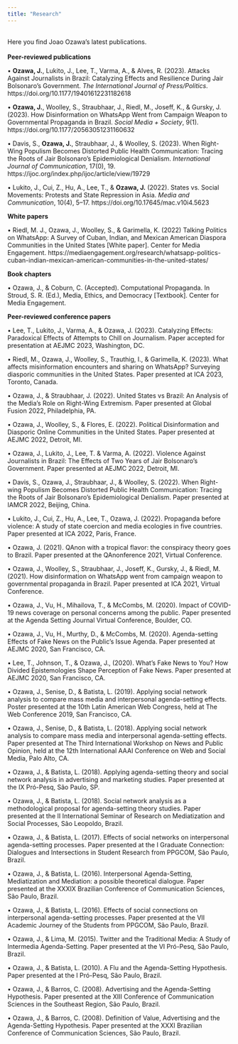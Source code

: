 ```yaml
---
title: "Research"
---
```

<br>
Here you find Joao Ozawa's latest publications.
<br>
<br>
<b>Peer-reviewed publications</b>

• <b>Ozawa, J.</b>, Lukito, J., Lee, T., Varma, A., & Alves, R. (2023). Attacks Against Journalists in Brazil: Catalyzing Effects and Resilience During Jair Bolsonaro's Government. <i>The International Journal of Press/Politics</i>. https://doi.org/10.1177/19401612231182618

• <b>Ozawa, J.</b>, Woolley, S., Straubhaar, J., Riedl, M., Joseff, K., & Gursky, J. (2023). How Disinformation on WhatsApp Went from Campaign Weapon to Governmental Propaganda in Brazil. <i>Social Media + Society</i>, 9(1). https://doi.org/10.1177/20563051231160632

• Davis, S., <b>Ozawa, J.</b>, Straubhaar, J., & Woolley, S. (2023). When Right-Wing Populism Becomes Distorted Public Health Communication: Tracing the Roots of Jair Bolsonaro’s Epidemiological Denialism. <i>International Journal of Communication</i>, 17(0), 19. https://ijoc.org/index.php/ijoc/article/view/19729

• Lukito, J., Cui, Z., Hu, A., Lee, T., & <b>Ozawa, J.</b> (2022). States vs. Social Movements: Protests and State Repression in Asia. <i>Media and Communication</i>, 10(4), 5–17. https://doi.org/10.17645/mac.v10i4.5623

<b>White papers</b>

•	Riedl, M. J., Ozawa, J., Woolley, S., & Garimella, K. (2022) Talking Politics on WhatsApp: A Survey of Cuban, Indian, and Mexican American Diaspora Communities in the United States [White paper]. Center for Media Engagement. https://mediaengagement.org/research/whatsapp-politics-cuban-indian-mexican-american-communities-in-the-united-states/

<b>Book chapters</b>

•	Ozawa, J., & Coburn, C. (Accepted). Computational Propaganda. In Stroud, S. R. (Ed.), Media, Ethics, and Democracy [Textbook]. Center for Media Engagement.

<b>Peer-reviewed conference papers</b>

•	Lee, T., Lukito, J., Varma, A., & Ozawa, J. (2023). Catalyzing Effects: Paradoxical Effects of Attempts to Chill on Journalism. Paper accepted for presentation at AEJMC 2023, Washington, DC.

•	Riedl, M., Ozawa, J., Woolley, S., Trauthig, I., & Garimella, K. (2023). What affects misinformation encounters and sharing on WhatsApp? Surveying diasporic communities in the United States. Paper presented at ICA 2023, Toronto, Canada.

•	Ozawa, J., & Straubhaar, J. (2022). United States vs Brazil: An Analysis of the Media’s Role on Right-Wing Extremism. Paper presented at Global Fusion 2022, Philadelphia, PA.

•	Ozawa, J., Woolley, S., & Flores, E. (2022). Political Disinformation and Diasporic Online Communities in the United States. Paper presented at AEJMC 2022, Detroit, MI.

•	Ozawa, J., Lukito, J., Lee, T. & Varma, A. (2022). Violence Against Journalists in Brazil: The Effects of Two Years of Jair Bolsonaro’s Government. Paper presented at AEJMC 2022, Detroit, MI.

•	Davis, S., Ozawa, J., Straubhaar, J., & Woolley, S. (2022). When Right-wing Populism Becomes Distorted Public Health Communication: Tracing the Roots of Jair Bolsonaro’s Epidemiological Denialism. Paper presented at IAMCR 2022, Beijing, China.

•	Lukito, J., Cui, Z., Hu, A., Lee, T., Ozawa, J. (2022). Propaganda before violence: A study of state coercion and media ecologies in five countries. Paper presented at ICA 2022, Paris, France.

•	Ozawa, J. (2021). QAnon with a tropical flavor: the conspiracy theory goes to Brazil. Paper presented at the QAnonference 2021, Virtual Conference.

•	Ozawa, J., Woolley, S., Straubhaar, J., Joseff, K., Gursky, J., & Riedl, M. (2021). How disinformation on WhatsApp went from campaign weapon to governmental propaganda in Brazil. Paper presented at ICA 2021, Virtual Conference.

•	Ozawa, J., Vu, H., Mihailova, T., & McCombs, M. (2020). Impact of COVID-19 news coverage on personal concerns among the public. Paper presented at the Agenda Setting Journal Virtual Conference, Boulder, CO.

•	Ozawa, J., Vu, H., Murthy, D., & McCombs, M. (2020). Agenda-setting Effects of Fake News on the Public’s Issue Agenda. Paper presented at AEJMC 2020, San Francisco, CA.

•	Lee, T., Johnson, T., & Ozawa, J., (2020). What’s Fake News to You? How Divided Epistemologies Shape Perception of Fake News. Paper presented at AEJMC 2020, San Francisco, CA.

•	Ozawa, J., Senise, D., & Batista, L. (2019). Applying social network analysis to compare mass media and interpersonal agenda-setting effects. Poster presented at the 10th Latin American Web Congress, held at The Web Conference 2019, San Francisco, CA.

•	Ozawa, J., Senise, D., & Batista, L. (2018). Applying social network analysis to compare mass media and interpersonal agenda-setting effects. Paper presented at The Third International Workshop on News and Public Opinion, held at the 12th International AAAI Conference on Web and Social Media, Palo Alto, CA.

•	Ozawa, J., & Batista, L. (2018). Applying agenda-setting theory and social network analysis in advertising and marketing studies. Paper presented at the IX Pró-Pesq, São Paulo, SP.

•	Ozawa, J., & Batista, L. (2018). Social network analysis as a methodological proposal for agenda-setting theory studies. Paper presented at the II International Seminar of Research on Mediatization and Social Processes, São Leopoldo, Brazil.

•	Ozawa, J., & Batista, L. (2017). Effects of social networks on interpersonal agenda-setting processes. Paper presented at the I Graduate Connection: Dialogues and Intersections in Student Research from PPGCOM, São Paulo, Brazil.

•	Ozawa, J., & Batista, L. (2016). Interpersonal Agenda-Setting, Mediatization and Mediation: a possible theoretical dialogue. Paper presented at the XXXIX Brazilian Conference of Communication Sciences, São Paulo, Brazil.

•	Ozawa, J., & Batista, L. (2016). Effects of social connections on interpersonal agenda-setting processes. Paper presented at the VII Academic Journey of the Students from PPGCOM, São Paulo, Brazil.

•	Ozawa, J., & Lima, M. (2015). Twitter and the Traditional Media: A Study of Intermedia Agenda-Setting. Paper presented at the VI Pró-Pesq, São Paulo, Brazil.

•	Ozawa, J., & Batista, L. (2010). A Flu and the Agenda-Setting Hypothesis. Paper presented at the I Pró-Pesq, São Paulo, Brazil.

•	Ozawa, J., & Barros, C. (2008). Advertising and the Agenda-Setting Hypothesis. Paper presented at the XIII Conference of Communication Sciences in the Southeast Region, São Paulo, Brazil.

•	Ozawa, J., & Barros, C. (2008). Definition of Value, Advertising and the Agenda-Setting Hypothesis. Paper presented at the XXXI Brazilian Conference of Communication Sciences, São Paulo, Brazil.
